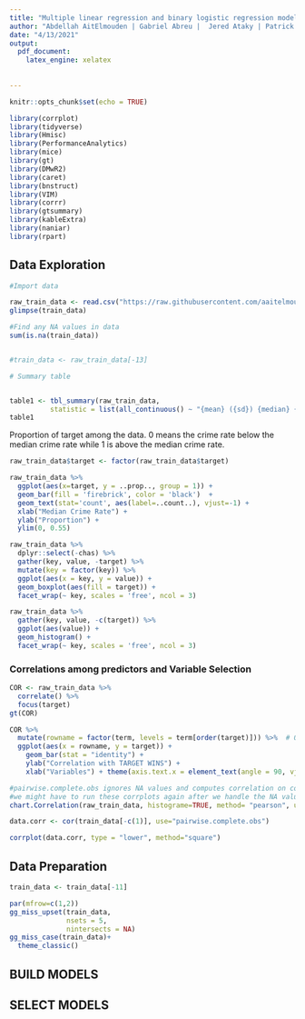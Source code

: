 ---
title: "Multiple linear regression and binary logistic regression models"
author: "Abdellah AitElmouden | Gabriel Abreu |  Jered Ataky | Patrick Maloney"
date: "4/13/2021"
output:
  pdf_document: 
    latex_engine: xelatex
    
  
---
```{r include=FALSE}

knitr::opts_chunk$set(echo = TRUE)
```

```{r include=FALSE}

library(corrplot)
library(tidyverse)
library(Hmisc)
library(PerformanceAnalytics)
library(mice)
library(gt)
library(DMwR2)
library(caret)
library(bnstruct)
library(VIM)
library(corrr)
library(gtsummary)
library(kableExtra)
library(naniar)
library(rpart)

```


## Data Exploration


```{r include=true}

#Import data 

raw_train_data <- read.csv("https://raw.githubusercontent.com/aaitelmouden/DATA621/master/Homework3/crime-training-data_modified.csv")
glimpse(train_data)

#Find any NA values in data
sum(is.na(train_data))


#train_data <- raw_train_data[-13]

```
\newpage




```{r echo=FALSE, message=FALSE, warning=FALSE}

# Summary table 


table1 <- tbl_summary(raw_train_data,
          statistic = list(all_continuous() ~ "{mean} ({sd}) {median} {min} {max}"), missing = "no") 
table1
```


Proportion of target among the data. 0 means the crime rate below the median crime rate while 1 is above the median crime rate.
```{r}
raw_train_data$target <- factor(raw_train_data$target)

raw_train_data %>% 
  ggplot(aes(x=target, y = ..prop.., group = 1)) + 
  geom_bar(fill = 'firebrick', color = 'black')  +
  geom_text(stat='count', aes(label=..count..), vjust=-1) + 
  xlab("Median Crime Rate") +
  ylab("Proportion") +
  ylim(0, 0.55)

```

```{r}
raw_train_data %>%
  dplyr::select(-chas) %>% 
  gather(key, value, -target) %>% 
  mutate(key = factor(key)) %>% 
  ggplot(aes(x = key, y = value)) +
  geom_boxplot(aes(fill = target)) +
  facet_wrap(~ key, scales = 'free', ncol = 3)
```
```{r}
raw_train_data %>%
  gather(key, value, -c(target)) %>%
  ggplot(aes(value)) +
  geom_histogram() +
  facet_wrap(~ key, scales = 'free', ncol = 3)

```




### Correlations among predictors and Variable Selection



```{r echo=FALSE, message=FALSE, warning=FALSE}

COR <- raw_train_data %>% 
  correlate() %>% 
  focus(target)
gt(COR)
```

```{r echo=FALSE, message=FALSE, warning=FALSE}
COR %>% 
  mutate(rowname = factor(term, levels = term[order(target)])) %>%  # Order by correlation strength
  ggplot(aes(x = rowname, y = target)) +
    geom_bar(stat = "identity") +
    ylab("Correlation with TARGET WINS") +
    xlab("Variables") + theme(axis.text.x = element_text(angle = 90, vjust = 0.5, hjust=1))+ ggtitle("Figure 4: Correlation Against Target Win")
```


```{r echo=FALSE, message=FALSE, warning=FALSE}

#pairwise.complete.obs ignores NA values and computes correlation on complete observations
#we might have to run these corrplots again after we handle the NA values
chart.Correlation(raw_train_data, histograme=TRUE, method= "pearson", use="pairwise.complete.obs")
```


```{r echo=FALSE, message=FALSE, warning=FALSE}
data.corr <- cor(train_data[-c(1)], use="pairwise.complete.obs")

corrplot(data.corr, type = "lower", method="square")
```


## Data Preparation


```{r echo=FALSE, message=FALSE, warning=FALSE}
train_data <- train_data[-11]
```



```{r echo=FALSE, message=FALSE, warning=FALSE}


par(mfrow=c(1,2))
gg_miss_upset(train_data, 
              nsets = 5,
              nintersects = NA)
gg_miss_case(train_data)+
  theme_classic()
```


## BUILD MODELS




## SELECT MODELS



\begin{center}
Mean (SD) Median Minimum Maximum 
\end{center}


